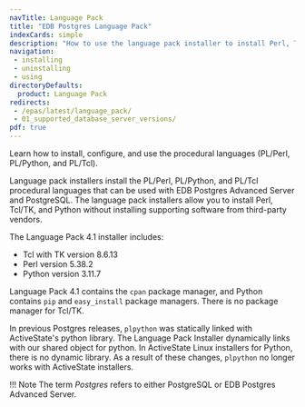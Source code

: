 ```yaml
---
navTitle: Language Pack
title: "EDB Postgres Language Pack"
indexCards: simple
description: "How to use the language pack installer to install Perl, Tcl/TK, and Python without installing supporting software from third-party vendors"
navigation:
 - installing
 - uninstalling
 - using
directoryDefaults:
  product: Language Pack
redirects:
 - /epas/latest/language_pack/
 - 01_supported_database_server_versions/
pdf: true
---
```


Learn how to install, configure, and use the procedural languages (PL/Perl, PL/Python, and PL/Tcl).

Language pack installers install the PL/Perl, PL/Python, and PL/Tcl procedural languages that can be used with EDB Postgres Advanced Server and PostgreSQL. The language pack installers allow you to install Perl, Tcl/TK, and Python without installing supporting software from third-party vendors.

The Language Pack 4.1 installer includes:

-   Tcl with TK version 8.6.13
-   Perl version 5.38.2
-   Python version 3.11.7

Language Pack 4.1 contains the `cpan` package manager, and Python contains `pip` and `easy_install` package managers. There is no package manager for Tcl/TK.

In previous Postgres releases, `plpython` was statically linked with ActiveState's python library. The Language Pack Installer dynamically links with our shared object for python. In ActiveState Linux installers for Python, there is no dynamic library. As a result of these changes, `plpython` no longer works with ActiveState installers.

!!! Note
    The term *Postgres* refers to either PostgreSQL or EDB Postgres Advanced Server.
